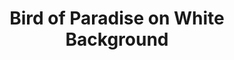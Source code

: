 ---
title: Bird of Paradise on White Background
media: 
dimensions: 30" x 26"
hero_image: ../../images/gallery/bird_of_paradise.jpg
sale_status: Sold
---